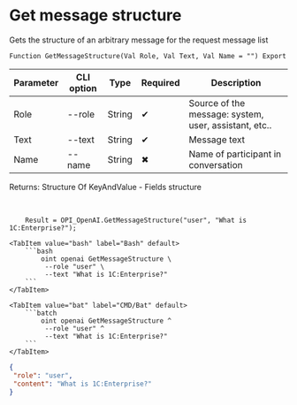 ﻿---
sidebar_position: 4
description: Get message structure and other functions to work with OpenAI in the Open Integration Package, a free open-source integration library for 1C:Enterprise 8, OneScript and CLI
keywords: [1C, 1С, 1С:Enterprise, 1С:Enterprise 8.3, API, Integration, Services, Exchange, OneScript, CLI, OpenAI]
---


# Get message structure
 Gets the structure of an arbitrary message for the request message list



`Function GetMessageStructure(Val Role, Val Text, Val Name = "") Export`

  | Parameter | CLI option | Type | Required | Description |
  |-|-|-|-|-|
  | Role | --role | String | &#x2714; | Source of the message: system, user, assistant, etc.. |
  | Text | --text | String | &#x2714; | Message text |
  | Name | --name | String | &#x2716; | Name of participant in conversation |

  
  Returns:  Structure Of KeyAndValue - Fields structure

<br/>




```bsl title="1C:Enterprise/OneScript code example"
    Result = OPI_OpenAI.GetMessageStructure("user", "What is 1C:Enterprise?");
```
 

 <Tabs>
  
    <TabItem value="bash" label="Bash" default>
        ```bash
            oint openai GetMessageStructure \
             --role "user" \
             --text "What is 1C:Enterprise?"
        ```
    </TabItem>
  
    <TabItem value="bat" label="CMD/Bat" default>
        ```batch
            oint openai GetMessageStructure ^
             --role "user" ^
             --text "What is 1C:Enterprise?"
        ```
    </TabItem>
</Tabs>


```json title="Result"
{
 "role": "user",
 "content": "What is 1C:Enterprise?"
}
```
